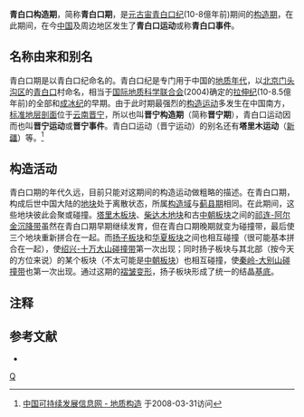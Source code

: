 {{中国构造期}}
'''青白口构造期'''，简称'''青白口期'''，是[[元古宙|元古宙]][[青白口纪|青白口纪]](10-8億年前)期间的[[构造期|构造期]]，在此期间，在今[[中国|中国]]及周边地区发生了'''青白口运动'''或称'''青白口事件'''。

==名称由来和别名==

青白口期是以青白口纪命名的。青白口纪是专门用于中国的[[地质年代|地质年代]]，以[[北京|北京]][[门头沟区|门头沟区]]的[[青白口|青白口]]村命名，相当于[[国际地质科学联合会|国际地质科学联合会]](2004)确定的[[拉伸纪|拉伸纪]](10-8.5億年前)的全部和[[成冰纪|成冰纪]]的早期。由于此时期最强烈的[[构造运动|构造运动]]多发生在中国南方，[[标准地层剖面|标准地层剖面]]位于[[云南|云南]][[晋宁|晋宁]]，所以也叫'''晋宁构造期'''（简称'''晋宁期'''），青白口运动因而也叫'''晋宁运动'''或'''晋宁事件'''。青白口运动（晋宁运动）的别名还有'''塔里木运动'''（[[新疆|新疆]]）等。<ref>[http://www.sdinfo.net.cn/geomap/dizhigz.htm 中国可持续发展信息网 - 地质构造] {{webarchive|url=https://archive.is/20020722024716/http://www.sdinfo.net.cn/geomap/dizhigz.htm |date=2002-07-22 }}于2008-03-31访问</ref>

==构造活动==

青白口期的年代久远，目前只能对这期间的构造运动做粗略的描述。在青白口期，构成后世中国大陆的[[地块|地块]]处于离散状态，所属[[构造域|构造域]]与[[蓟县构造期|蓟县期]]相同。在此期间，这些地块彼此会聚或碰撞。[[塔里木板块|塔里木板块]]、[[柴达木地块|柴达木地块]]和古[[中朝板块|中朝板块]]之间的[[祁连-阿尔金碰撞带|祁连-阿尔金沉降带]]虽然在青白口期早期继续发育，但在青白口期晚期就变为碰撞带，最后使三个地块重新拼合在一起。而[[扬子板块|扬子板块]]和[[华夏板块|华夏板块]]之间也相互碰撞（很可能基本拼合在一起），使[[绍兴-十万大山断层带|绍兴-十万大山碰撞带]]第一次出现；同时扬子板块与其北部（按今天的方位来说）的某个板块（不太可能是[[中朝板块|中朝板块]]）也相互碰撞，使[[秦岭-大别山断层带|秦岭-大别山碰撞带]]也第一次出现。通过这期的[[褶皱变形|褶皱变形]]，扬子板块形成了统一的结晶[[基底_(地质学)|基底]]。

==注释==

{{reflist|2}}

==参考文献==

*{{cite book
  | author = 万天丰
  | title = 《中国大地构造学纲要》
  | publisher = 地质出版社
  | pages = 56-61
  | isbn = 7-116-03991-0
|date=2004年6月}}

[[category:构造期|Q]]